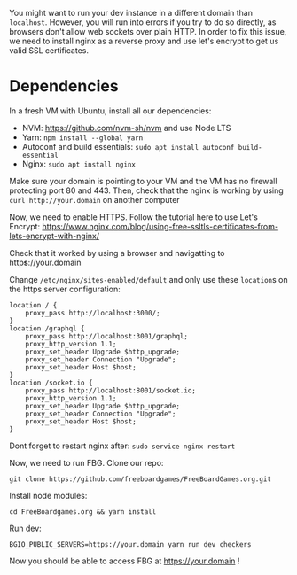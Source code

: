 
<Meta title="Documentation/Deploying/Running with Nginx" />


You might want to run your dev instance in a different domain than `localhost`. However, you will run into errors if you try to do so directly, as browsers don't allow web sockets over plain HTTP.
In order to fix this issue, we need to install nginx as a reverse proxy and use let's encrypt to get us valid SSL certificates.


# Dependencies 

In a fresh VM with Ubuntu, install all our dependencies:

- NVM: https://github.com/nvm-sh/nvm and use Node LTS
- Yarn: `npm install --global yarn`
- Autoconf and build essentials: `sudo apt install autoconf build-essential`
- Nginx: `sudo apt install nginx`

Make sure your domain is pointing to your VM and the VM has no firewall protecting port 80 and 443.
Then, check that the nginx is working by using `curl http://your.domain` on another computer

Now, we need to enable HTTPS. Follow the tutorial here to use Let's Encrypt:
https://www.nginx.com/blog/using-free-ssltls-certificates-from-lets-encrypt-with-nginx/

Check that it worked by using a browser and navigatting to http**s**://your.domain

Change `/etc/nginx/sites-enabled/default` and only use these `location`s on the https server configuration:

```
location / {
    proxy_pass http://localhost:3000/;
}
location /graphql {
    proxy_pass http://localhost:3001/graphql;
    proxy_http_version 1.1;
    proxy_set_header Upgrade $http_upgrade;
    proxy_set_header Connection "Upgrade";
    proxy_set_header Host $host;
}
location /socket.io {
    proxy_pass http://localhost:8001/socket.io;
    proxy_http_version 1.1;
    proxy_set_header Upgrade $http_upgrade;
    proxy_set_header Connection "Upgrade";
    proxy_set_header Host $host;
}
```

Dont forget to restart nginx after: `sudo service nginx restart`

Now, we need to run FBG. Clone our repo:

`git clone https://github.com/freeboardgames/FreeBoardGames.org.git`

Install node modules:

`cd FreeBoardgames.org && yarn install`

Run dev:

`BGIO_PUBLIC_SERVERS=https://your.domain yarn run dev checkers`

Now you should be able to access FBG at https://your.domain !